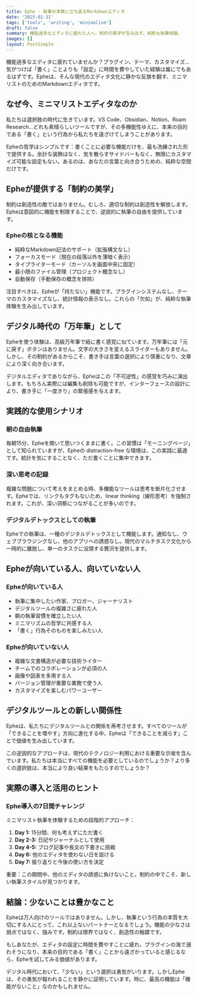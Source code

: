 ```yaml
---
title: Ephe - 執筆の本質に立ち返るMarkdownエディタ
date: '2025-01-31'
tags: ['tools', 'writing', 'minimalism']
draft: false
summary: 機能過多なエディタに疲れた人へ。制約の美学が生み出す、純粋な執筆体験。
images: []
layout: PostSimple
---
```


機能過多なエディタに疲れていませんか？プラグイン、テーマ、カスタマイズ...気がつけば「書く」ことよりも「設定」に時間を費やしていた経験は誰にでもあるはずです。Epheは、そんな現代のエディタ文化に静かな反旗を翻す、ミニマリストのためのMarkdownエディタです。

## なぜ今、ミニマリストエディタなのか

私たちは選択肢の時代に生きています。VS Code、Obsidian、Notion、Roam Research...どれも素晴らしいツールですが、その多機能性ゆえに、本来の目的である「書く」という行為から私たちを遠ざけてしまうことがあります。

Epheの哲学はシンプルです：書くことに必要な機能だけを、最も洗練された形で提供する。余計な装飾はなく、気を散らすサイドバーもなく、無限にカスタマイズ可能な設定もない。あるのは、あなたの言葉と向き合うための、純粋な空間だけです。

## Epheが提供する「制約の美学」

制約は創造性の敵ではありません。むしろ、適切な制約は創造性を解放します。Epheは意図的に機能を制限することで、逆説的に執筆の自由を提供しています。

### Epheの核となる機能

- 純粋なMarkdown記法のサポート（拡張構文なし）
- フォーカスモード（現在の段落以外を薄暗く表示）
- タイプライターモード（カーソルを画面中央に固定）
- 最小限のファイル管理（プロジェクト概念なし）
- 自動保存（手動保存の概念を排除）

注目すべきは、Epheが「持たない」機能です。プラグインシステムなし、テーマのカスタマイズなし、統計情報の表示なし。これらの「欠如」が、純粋な執筆体験を生み出しています。

## デジタル時代の「万年筆」として

Epheを使う体験は、高級万年筆で紙に書く感覚に似ています。万年筆には「元に戻す」ボタンはありません。文字の大きさを変えるスライダーもありません。しかし、その制約があるからこそ、書き手は言葉の選択により慎重になり、文章により深く向き合います。

デジタルエディタでありながら、Epheはこの「不可逆性」の感覚を巧みに演出します。もちろん実際には編集も削除も可能ですが、インターフェースの設計により、書き手に「一度きり」の緊張感を与えます。

## 実践的な使用シナリオ

### 朝の自由執筆

毎朝15分、Epheを開いて思いつくままに書く。この習慣は「モーニングページ」として知られていますが、Epheの distraction-free な環境は、この実践に最適です。統計を気にすることなく、ただ書くことに集中できます。

### 深い思考の記録

複雑な問題について考えをまとめる時、多機能なツールは思考を断片化させます。Epheでは、リンクもタグもないため、linear thinking（線形思考）を強制されます。これが、深い洞察につながることが多いのです。

### デジタルデトックスとしての執筆

Epheでの執筆は、一種のデジタルデトックスとして機能します。通知なし、ウェブブラウジングなし、他のアプリへの誘惑なし。現代のマルチタスク文化から一時的に離脱し、単一のタスクに没頭する贅沢を提供します。

## Epheが向いている人、向いていない人

### Epheが向いている人

- 執筆に集中したい作家、ブロガー、ジャーナリスト
- デジタルツールの複雑さに疲れた人
- 朝の執筆習慣を確立したい人
- ミニマリズムの哲学に共感する人
- 「書く」行為そのものを楽しみたい人

### Epheが向いていない人

- 複雑な文書構造が必要な技術ライター
- チームでのコラボレーションが必須の人
- 画像や図表を多用する人
- バージョン管理が重要な業務で使う人
- カスタマイズを楽しむパワーユーザー

## デジタルツールとの新しい関係性

Epheは、私たちにデジタルツールとの関係を再考させます。すべてのツールが「できることを増やす」方向に進化する中、Epheは「できることを減らす」ことで価値を生み出しています。

この逆説的なアプローチは、現代のテクノロジー利用における重要な示唆を含んでいます。私たちは本当にすべての機能を必要としているのでしょうか？より多くの選択肢は、本当により良い結果をもたらすのでしょうか？

## 実際の導入と活用のヒント

### Ephe導入の7日間チャレンジ

ミニマリスト執筆を体験するための段階的アプローチ：

1. **Day 1:** 15分間、何も考えずにただ書く
2. **Day 2-3:** 日記やジャーナルとして使用
3. **Day 4-5:** ブログ記事や長文の下書きに挑戦
4. **Day 6:** 他のエディタを使わない日を設ける
5. **Day 7:** 振り返りと今後の使い方を決定

重要：この期間中、他のエディタの誘惑に負けないこと。制約の中でこそ、新しい執筆スタイルが見つかります。

## 結論：少ないことは豊かなこと

Epheは万人向けのツールではありません。しかし、執筆という行為の本質を大切にする人にとって、これ以上ないパートナーとなるでしょう。機能の少なさは弱点ではなく、強みです。制約は限界ではなく、創造性の触媒です。

もしあなたが、エディタの設定に時間を費やすことに疲れ、プラグインの海で溺れそうになり、本来の目的である「書く」ことから遠ざかっていると感じるなら、Epheを試してみる価値があります。

デジタル時代において、「少ない」という選択は勇気がいります。しかしEpheは、その勇気が報われることを静かに証明しています。時に、最高の機能は「機能がないこと」なのかもしれません。